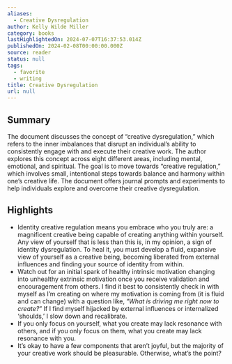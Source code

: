 ```yaml
---
aliases:
  - Creative Dysregulation
author: Kelly Wilde Miller
category: books
lastHighlightedOn: 2024-07-07T16:37:53.014Z
publishedOn: 2024-02-08T00:00:00.000Z
source: reader
status: null
tags:
  - favorite
  - writing
title: Creative Dysregulation
url: null
---
```

## Summary

The document discusses the concept of “creative dysregulation,” which refers to the inner imbalances that disrupt an individual’s ability to consistently engage with and execute their creative work. The author explores this concept across eight different areas, including mental, emotional, and spiritual. The goal is to move towards “creative regulation,” which involves small, intentional steps towards balance and harmony within one’s creative life. The document offers journal prompts and experiments to help individuals explore and overcome their creative dysregulation.

## Highlights

- Identity creative regulation means you embrace who you truly are: a magnificent creative being capable of creating anything within yourself. Any view of yourself that is less than this is, in my opinion, a sign of identity dysregulation. To heal it, you must develop a fluid, expansive view of yourself as a creative being, becoming liberated from external influences and finding your source of identity from within.
- Watch out for an initial spark of healthy intrinsic motivation changing into unhealthy extrinsic motivation once you receive validation and encouragement from others. I find it best to consistently check in with myself as I’m creating on where my motivation is coming from (it is fluid and can change) with a question like, “_What is driving me right now to create?_” If I find myself hijacked by external influences or internalized ‘shoulds,’ I slow down and recalibrate.
- If you only focus on yourself, what you create may lack resonance with others, and if you only focus on them, what you create may lack resonance with you.
- It’s okay to have a few components that aren’t joyful, but the majority of your creative work should be pleasurable. Otherwise, what’s the point?
